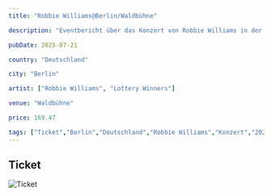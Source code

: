 ```yaml
---
title: "Robbie Williams@Berlin/Waldbühne"

description: "Eventbericht über das Konzert von Robbie Williams in der Waldbühne in Berlin am 21.07.2025, unterstützt von den Lottery Winners."

pubDate: 2025-07-21

country: "Deutschland"

city: "Berlin"

artist: ["Robbie Williams", "Lottery Winners"]

venue: "Waldbühne"

price: 169.47

tags: ["Ticket","Berlin","Deutschland","Robbie Williams","Konzert","2025","Lottery Winners","Live 2025"]
---
```


## Ticket

![Ticket](../../../gallery/2025/07-21/2025-07-21_18-45-00.jpg)


<Card title="Setlist" icon="list-format">
</Card>

<LinkCard
    title="Mehr Informationen"
    href=""
/>
